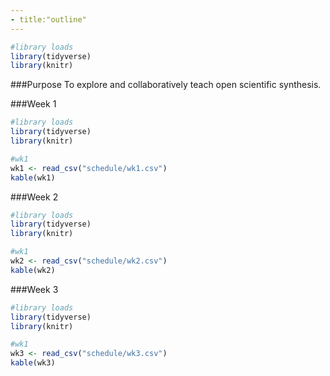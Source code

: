 ```yaml
---
- title:"outline"
---
```



```r
#library loads
library(tidyverse)
library(knitr)
```

###Purpose
To explore and collaboratively teach open scientific synthesis.

###Week 1  
```r
#library loads
library(tidyverse)
library(knitr)

#wk1
wk1 <- read_csv("schedule/wk1.csv")
kable(wk1)

```

###Week 2  
```r
#library loads
library(tidyverse)
library(knitr)

#wk1
wk2 <- read_csv("schedule/wk2.csv")
kable(wk2)

```

###Week 3
```r
#library loads
library(tidyverse)
library(knitr)

#wk1
wk3 <- read_csv("schedule/wk3.csv")
kable(wk3)

```

